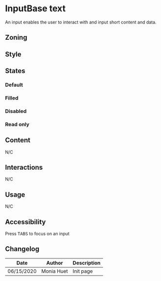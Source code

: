 

<Meta title="Components/Form/Fields/Text" />

# InputBase text

An input enables the user to interact with and input short content and data.

## Zoning

<FigmaImage
	src="https://www.figma.com/file/qc8oUSyVJM67gSsbTShftt/%F0%9F%93%90-Zoning?node-id=245%3A219"
	alt="zoning image for inputs"
/>

## Style

<FigmaIframe
	light="https://www.figma.com/file/610Qgbz9dEHyTTkGeYHZh4/Inputs?node-id=0%3A132"
	dark="https://www.figma.com/file/610Qgbz9dEHyTTkGeYHZh4/Inputs?node-id=0%3A68"
/>

## States

### Default

<Canvas>
	<Story name="default">
		<Form.Text label="Default input" placeholder="Lorem ipsum" />
	</Story>
</Canvas>

### Filled

<Canvas>
	<Story name="filled">
		<Form.Text label="Filled input" value="Lorem ipsum" />
	</Story>
</Canvas>

### Disabled

<Canvas>
	<Story name="disabled">
		<Form.Text label="Disabled input" disabled value="Lorem ipsum" />
	</Story>
</Canvas>

### Read only

<Canvas>
	<Story name="read-only">
		<Form.Text label="Read-only input" readOnly value="Lorem ipsum" />
	</Story>
</Canvas>

## Content

N/C

## Interactions

N/C

## Usage

N/C

## Accessibility

Press <kbd>TABS</kbd> to focus on an input

## Changelog

| Date       | Author     | Description |
| ---------- | ---------- | ----------- |
| 06/15/2020 | Monia Huet | Init page   |
